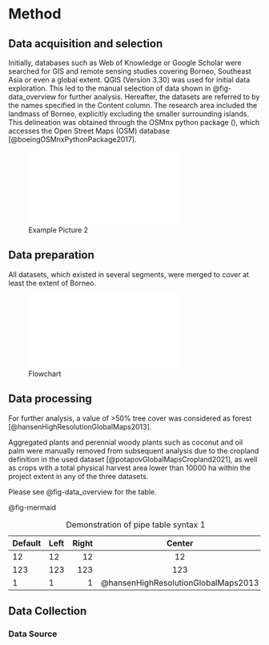 # Method {#sec-method}

## Data acquisition and selection

Initially, databases such as Web of Knowledge or Google Scholar were searched for GIS and remote sensing studies covering Borneo, Southeast Asia or even a global extent. QGIS (Version 3.30) was used for initial data exploration. This led to the manual selection of data shown in @fig-data_overview for further analysis. Hereafter, the datasets are referred to by the names specified in the Content column. The research area included the landmass of Borneo, explicitly excluding the smaller surrounding islands. This delineation was obtained through the OSMnx python package (), which accesses the Open Street Maps (OSM) database [@boeingOSMnxPythonPackage2017].

![Example Picture 2](05_method_files/data_overview.pdf){#fig-data_overview}

## Data preparation

All datasets, which existed in several segments, were merged to cover at least the extent of Borneo.  

![Flowchart](../mermaid/raster_preparation.pdf){#fig-mermaid}






## Data processing 
For further analysis, a value of >50% tree cover was considered as forest [@hansenHighResolutionGlobalMaps2013].



Aggregated plants and perennial woody plants such as coconut and oil palm were manually removed from subsequent analysis due to the cropland definition in the used dataset [@potapovGlobalMapsCropland2021], as well as crops with a total physical harvest area lower than 10000 ha within the project extent in any of the three datasets.

Please see @fig-data_overview for the table.



@fig-mermaid


| Default | Left | Right | Center |
|---------|:-----|------:|:------:|
| 12      | 12   |    12 |   12   |
| 123     | 123  |   123 |  123   |
| 1       | 1    |     1 |   @hansenHighResolutionGlobalMaps2013    |

: Demonstration of pipe table syntax 1




## Data Collection

### Data Source
